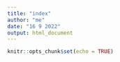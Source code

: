 ```yaml
---
title: "index"
author: "me"
date: "16 9 2022"
output: html_document
---
```


```r
knitr::opts_chunk$set(echo = TRUE)
```

